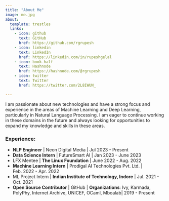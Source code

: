 ```yaml
---
title: "About Me"
image: me.jpg
about:
  template: trestles
  links:
    - icon: github
      text: GitHub
      href: https://github.com/rgrupesh
    - icon: linkedin
      text: LinkedIn
      href: https://linkedin.com/in/rupeshgelal
    - icon: book-half
      text: Hashnode
      href: https://hashnode.com/@rgrupesh 
    - icon: twitter
      text: Twitter
      href: https://twitter.com/2L8IWUN_

---
```


I am passionate about new technologies and have a strong focus and experience in the areas of Machine Learning and Deep Learning, particularly in Natural Language Processing. 
I am eager to continue working in these domains in the future and always looking for opportunities to expand my knowledge and skills in these areas.

### Experience:
- **NLP Engineer** | Neon Digital Media  | Jul 2023 - Present
- **Data Science Intern** | FutureSmart AI | Jan 2023 - June 2023
- LFX Mentee | **The Linux Foundation** | June 2022 - Aug. 2022
- **Machine Learning Intern** | Prodigal AI Technologies Pvt. Ltd. | Feb. 2022 - Apr. 2022
- ML Project Intern | **Indian Institute of Technology, Indore** | Jul. 2021 - Oct. 2021
- **Open Source Contributor** | GitHub | **Organizations**: Ivy, Karmada, PolyPhy, Internet Archive, UNICEF, OCaml, Mboalab| 2019 - Present